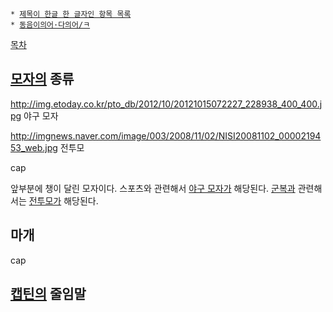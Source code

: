  * [[제목이 한글 한 글자인 항목 목록]]
 * [[동음이의어·다의어/ㅋ]]

[[목차]]
== [[모자]]의 종류 ==
http://img.etoday.co.kr/pto_db/2012/10/20121015072227_228938_400_400.jpg
야구 모자

http://imgnews.naver.com/image/003/2008/11/02/NISI20081102_0000219453_web.jpg
전투모

cap

앞부분에 챙이 달린 모자이다. 스포츠와 관련해서 [[야구 모자]]가 해당된다. [[군복]]과 관련해서는 [[전투모]]가 해당된다.

== 마개 ==
cap

== [[캡틴]]의 줄임말 ==
